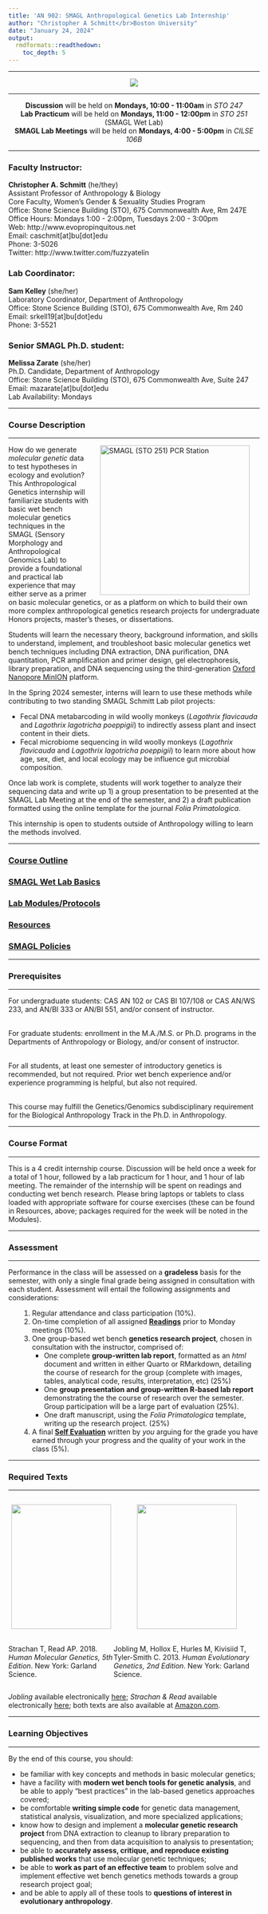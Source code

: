 ```yaml
---
title: 'AN 902: SMAGL Anthropological Genetics Lab Internship'
author: "Christopher A Schmitt</br>Boston University"
date: "January 24, 2024"
output: 
  rmdformats::readthedown:
    toc_depth: 5
---
```


***
<center><p><img src="https://scitechdaily.com/images/Genetics-DNA-Molecule-Spinning.gif"></p></center>

***
<center>
**Discussion** will be held on **Mondays, 10:00 - 11:00am** in *STO 247*<br>**Lab Practicum** will be held on **Mondays, 11:00 - 12:00pm** in *STO 251* (SMAGL Wet Lab) <br> **SMAGL Lab Meetings** will be held on **Mondays, 4:00 - 5:00pm** in *CILSE 106B*
</center>
***

### Faculty Instructor:
  **Christopher A. Schmitt**  (he/they) <br>
  Assistant Professor of Anthropology & Biology <br>
  Core Faculty, Women's Gender & Sexuality Studies Program <br>
  Office: Stone Science Building (STO), 675 Commonwealth Ave, Rm 247E <br>
  Office Hours: Mondays 1:00 - 2:00pm, Tuesdays 2:00 - 3:00pm <br>
  Web: http://www.evopropinquitous.net  <br>
  Email: caschmit[at]bu[dot]edu <br>
  Phone: 3-5026 <br>
  Twitter: http://www.twitter.com/fuzzyatelin  
  
### Lab Coordinator:
  **Sam Kelley** (she/her) <br>
  Laboratory Coordinator, Department of Anthropology <br>
  Office: Stone Science Building (STO), 675 Commonwealth Ave, Rm 240 <br>
  Email: srkell19[at]bu[dot]edu <br>
  Phone: 3-5521 <br>
  
### Senior SMAGL Ph.D. student:
  **Melissa Zarate** (she/her) <br>
  Ph.D. Candidate, Department of Anthropology <br>
  Office: Stone Science Building (STO), 675 Commonwealth Ave, Suite 247 <br>
  Email: mazarate[at]bu[dot]edu <br>
  Lab Availability: Mondays <br>

***
### Course Description
***
<p>

<img src="https://www.bu.edu/anthrop/files/2020/08/Thermocyclers-for-PCR-analysis-992x558.jpg" style="float:right" width="300" hspace="20" alt="SMAGL (STO 251) PCR Station" border="0"> 

How do we generate *molecular genetic* data to test hypotheses in ecology and evolution? This Anthropological Genetics internship will familiarize students with basic wet bench molecular genetics techniques in the SMAGL (Sensory Morphology and Anthropological Genomics Lab) to provide a foundational and practical lab experience that may either serve as a primer on basic molecular genetics, or as a platform on which to build their own more complex anthropological genetics research projects for undergraduate Honors projects, master's theses, or dissertations.

Students will learn the necessary theory, background information, and skills to understand, implement, and troubleshoot basic molecular genetics wet bench techniques including DNA extraction, DNA purification, DNA quantitation, PCR amplification and primer design, gel electrophoresis, library preparation, and DNA sequencing using the third-generation [Oxford Nanopore MinION](https://www.youtube.com/watch?v=1_mER5qmaVk) platform. 

In the Spring 2024 semester, interns will learn to use these methods while contributing to two standing SMAGL Schmitt Lab pilot projects:

* Fecal DNA metabarcoding in wild woolly monkeys (*Lagothrix flavicauda* and *Lagothrix lagotricha poeppigii*) to indirectly assess plant and insect content in their diets.
* Fecal microbiome sequencing in wild woolly monkeys (*Lagothrix flavicauda* and *Lagothrix lagotricha poeppigii*) to learn more about how age, sex, diet, and local ecology may be influence gut microbial composition.

Once lab work is complete, students will work together to analyze their sequencing data and write up 1) a group presentation to be presented at the SMAGL Lab Meeting at the end of the semester, and 2) a draft publication formatted using the online template for the journal *Folia Primatologica*.

This internship is open to students outside of Anthropology willing to learn the methods involved.
</p>  

***

### [Course Outline](https://fuzzyatelin.github.io/anthgen-intern/outline.html)
### [SMAGL Wet Lab Basics](https://fuzzyatelin.github.io/anthgen-intern/smagl-basics.html)
### [Lab Modules/Protocols](https://fuzzyatelin.github.io/anthgen-intern/modules.html)
### [Resources](https://fuzzyatelin.github.io/anthgen-intern/resources.html)
### [SMAGL Policies](https://fuzzyatelin.github.io/anthgen-intern/policies.html)

***
### Prerequisites
***

For undergraduate students: CAS AN 102 or CAS BI 107/108 or CAS AN/WS 233, and AN/BI 333 or AN/BI 551, and/or consent of instructor. <br><br>

For graduate students: enrollment in the M.A./M.S. or Ph.D. programs in the Departments of Anthropology or Biology, and/or consent of instructor.<br><br>

For all students, at least one semester of introductory genetics is recommended, but not required. Prior wet bench experience and/or experience programming is helpful, but also not required. <br><br>

This course may fulfill the Genetics/Genomics subdisciplinary requirement for the Biological Anthropology Track in the Ph.D. in Anthropology.

***
### Course Format
***
This is a 4 credit internship course. Discussion will be held once a week for a total of 1 hour, followed by a lab practicum for 1 hour, and 1 hour of lab meeting. The remainder of the internship will be spent on readings and conducting wet bench research. Please bring laptops or tablets to class loaded with appropriate software for course exercises (these can be found in Resources, above; packages required for the week will be noted in the Modules).

***
### Assessment
***
Performance in the class will be assessed on a **gradeless** basis for the semester, with only a single final grade being assigned in consultation with each student. Assessment will entail the following assignments and considerations:
<ol>
1. Regular attendance and class participation (10%).  
2. On-time completion of all assigned [**Readings**](https://fuzzyatelin.github.io/anthgen-intern/outline.html) prior to Monday meetings (10%).
3. One group-based wet bench **genetics research project**, chosen in consultation with the instructor, comprised of:
    + One complete **group-written lab report**, formatted as an *html* document and written in either Quarto or RMarkdown, detailing the course of research for the group (complete with images, tables, analytical code, results, interpretation, etc) (25%)
    + One **group presentation and group-written R-based lab report** demonstrating the the course of research over the semester. Group participation will be a large part of evaluation (25%).
    + One draft manuscript, using the *Folia Primatologica* template, writing up the research project. (25%)

4. A final [**Self Evaluation**](https://fuzzyatelin.github.io/anthgen-intern/selfevaluation.html) written by *you* arguing for the grade you have earned through your progress and the quality of your work in the class (5%).
</ol>

***
### Required Texts
***

::::{style="display: flex;"}

:::{}

  
<center><p><img src="https://brandflymedia.com/wp-content/uploads/2023/12/Human-Molecular-Genetics-5th-Edition.jpg" height="250" width="200"></p></center><br>
Strachan T, Read AP. 2018. <i>Human Molecular Genetics, 5th Edition</i>. New York: Garland Science.

:::

:::{}
  
<center><p><img src="https://m.media-amazon.com/images/I/91FZBjQnO6L._AC_UF894,1000_QL80_.jpg" height="250" width="200"></p></center></ul><br>
Jobling M, Hollox E, Hurles M, Kivisiid T, Tyler-Smith C. 2013. <i>Human Evolutionary Genetics, 2nd Edition</i>. New York: Garland Science.

:::

::::

*Jobling* available electronically [here](https://library.lol/main/608F245536F637C332F014E4531BFC00); *Strachan & Read* available electronically [here](https://library.lol/main/9D53C38CA12509F137271520B1628762); both texts are also available at [Amazon.com](https://www.amazon.com/).

***
### Learning Objectives
***
By the end of this course, you should:
<ul>
<li>be familiar with key concepts and methods in basic molecular genetics;</li>

<li>have a facility with <b>modern wet bench tools for genetic analysis</b>, and be able to apply "best practices" in the lab-based genetics approaches covered;</li>

<li>be comfortable <b>writing simple code</b> for genetic data management, statistical analysis, visualization, and more specialized applications;</li>

<li>know how to design and implement a <b>molecular genetic research project</b> from DNA extraction to cleanup to library preparation to sequencing, and then from data acquisition to analysis to presentation;</li>

<li>be able to <b>accurately assess, critique, and reproduce existing published works</b> that use molecular genetic techniques;</li>

<li>be able to <b>work as part of an effective team</b> to problem solve and implement effective wet bench genetics methods towards a group research project goal;</li>

<li>and be able to apply all of these tools to <b>questions of interest in evolutionary anthropology</b>.</li></ul><br>
